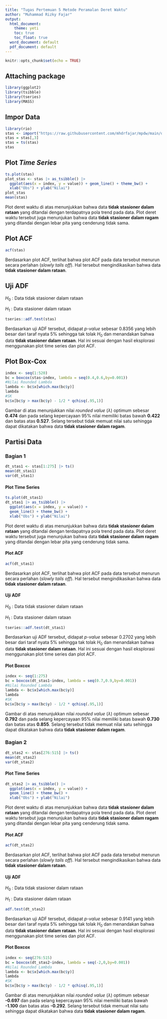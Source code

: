 ```yaml
---
title: "Tugas Pertemuan 5 Metode Peramalan Deret Waktu"
author: "Muhammad Rizky Fajar"
output:
  html_document:
    theme: yeti
    toc: true
    toc_float: true
  word_document: default
  pdf_document: default
---
```


```r
knitr::opts_chunk$set(echo = TRUE)
```

## Attaching package
```r
library(ggplot2)
library(tsibble)
library(tseries)
library(MASS)
```

## Impor Data

```r
library(rio)
stas <- import("https://raw.githubusercontent.com/mhdrfajar/mpdw/main/data/saham_meta.csv")
stas = stas[,3]
stas = ts(stas)
stas
```

## Plot *Time Series*

```r
ts.plot(stas)
plot_stas <- stas |> as_tsibble() |> 
  ggplot(aes(x = index, y = value)) + geom_line() + theme_bw() +
  xlab("Obs") + ylab("Nilai")
plot_stas
mean(stas)
```

Plot deret waktu di atas menunjukkan bahwa data **tidak stasioner dalam rataan** yang ditandai dengan terdapatnya pola trend pada data. Plot deret waktu tersebut juga menunjukan bahwa data **tidak stasioner dalam ragam** yang ditandai dengan lebar pita yang cenderung tidak sama.

## Plot ACF

```r
acf(stas)
```

Berdasarkan plot ACF, terlihat bahwa plot ACF pada data tersebut menurun secara perlahan (*slowly tails off*). Hal tersebut mengindikasikan bahwa data **tidak stasioner dalam rataan**.

## Uji ADF

$H_0$ : Data tidak stasioner dalam rataan

$H_1$ : Data stasioner dalam rataan

```r
tseries::adf.test(stas)
```

Berdasarkan uji ADF tersebut, didapat *p-value* sebesar 0.8356 yang lebih besar dari taraf nyata 5% sehingga tak tolak $H_0$ dan menandakan bahwa data **tidak stasioner dalam rataan**. Hal ini sesuai dengan hasil eksplorasi menggunakan plot time series dan plot ACF.

## Plot Box-Cox

```r
index <- seq(1:520)
bc = boxcox(stas~index, lambda = seq(0.4,0.6,by=0.001))
#Nilai Rounded Lambda
lambda <- bc$x[which.max(bc$y)]
lambda
#SK
bc$x[bc$y > max(bc$y) - 1/2 * qchisq(.95,1)]
```

Gambar di atas menunjukkan nilai *rounded value* ($\lambda$) optimum sebesar **0.474** dan pada selang kepercayaan 95% nilai memiliki batas bawah **0.422** dan batas atas **0.527**. Selang tersebut tidak memuat nilai satu sehingga dapat dikatakan bahwa data **tidak stasioner dalam ragam**.

## Partisi Data

### Bagian 1

```r
dt_stas1 <- stas[1:275] |> ts()
mean(dt_stas1)
var(dt_stas1)
```

#### Plot Time Series

```r
ts.plot(dt_stas1)
dt_stas1 |> as_tsibble() |> 
  ggplot(aes(x = index, y = value)) +
  geom_line() + theme_bw() +
  xlab("Obs") + ylab("Nilai")
```

Plot deret waktu di atas menunjukkan bahwa data **tidak stasioner dalam rataan** yang ditandai dengan terdapatnya pola trend pada data. Plot deret waktu tersebut juga menunjukan bahwa data **tidak stasioner dalam ragam** yang ditandai dengan lebar pita yang cenderung tidak sama.

#### Plot ACF

```r
acf(dt_stas1)
```

Berdasarkan plot ACF, terlihat bahwa plot ACF pada data tersebut menurun secara perlahan (*slowly tails off*). Hal tersebut mengindikasikan bahwa data **tidak stasioner dalam rataan**.

#### Uji ADF

$H_0$ : Data tidak stasioner dalam rataan

$H_1$ : Data stasioner dalam rataan

```r
tseries::adf.test(dt_stas1)
```

Berdasarkan uji ADF tersebut, didapat *p-value* sebesar 0.2702 yang lebih besar dari taraf nyata 5% sehingga tak tolak $H_0$ dan menandakan bahwa data **tidak stasioner dalam rataan**. Hal ini sesuai dengan hasil eksplorasi menggunakan plot time series dan plot ACF.

#### Plot Boxcox

```r
index <- seq(1:275)
bc = boxcox(dt_stas1~index, lambda = seq(0.7,0.9,by=0.001))
#Nilai Rounded Lambda
lambda <- bc$x[which.max(bc$y)]
lambda
#SK
bc$x[bc$y > max(bc$y) - 1/2 * qchisq(.95,1)]
```

Gambar di atas menunjukkan nilai *rounded value* ($\lambda$) optimum sebesar **0.792** dan pada selang kepercayaan 95% nilai memiliki batas bawah **0.730** dan batas atas **0.855**. Selang tersebut tidak memuat nilai satu sehingga dapat dikatakan bahwa data **tidak stasioner dalam ragam**.

### Bagian 2

```r
dt_stas2 <- stas[276:515] |> ts()
mean(dt_stas2)
var(dt_stas2)
```

#### Plot Time Series

```r
dt_stas2 |> as_tsibble() |> 
  ggplot(aes(x = index, y = value)) +
  geom_line() + theme_bw() +
  xlab("Obs") + ylab("Nilai")
```

Plot deret waktu di atas menunjukkan bahwa data **tidak stasioner dalam rataan** yang ditandai dengan terdapatnya pola trend pada data. Plot deret waktu tersebut juga menunjukan bahwa data **tidak stasioner dalam ragam** yang ditandai dengan lebar pita yang cenderung tidak sama.

#### Plot ACF

```r
acf(dt_stas2)
```

Berdasarkan plot ACF, terlihat bahwa plot ACF pada data tersebut menurun secara perlahan (*slowly tails off*). Hal tersebut mengindikasikan bahwa data **tidak stasioner dalam rataan**.

#### Uji ADF

$H_0$ : Data tidak stasioner dalam rataan

$H_1$ : Data stasioner dalam rataan

```r
adf.test(dt_stas2)
```

Berdasarkan uji ADF tersebut, didapat *p-value* sebesar 0.9141 yang lebih besar dari taraf nyata 5% sehingga tak tolak $H_0$ dan menandakan bahwa data **tidak stasioner dalam rataan**. Hal ini sesuai dengan hasil eksplorasi menggunakan plot time series dan plot ACF.

#### Plot Boxcox

```r
index <- seq(276:515)
bc = boxcox(dt_stas2~index, lambda = seq(-2,0,by=0.001))
#Nilai Rounded Lambda
lambda <- bc$x[which.max(bc$y)]
lambda
#SK
bc$x[bc$y > max(bc$y) - 1/2 * qchisq(.95,1)]
```

Gambar di atas menunjukkan nilai *rounded value* ($\lambda$) optimum sebesar **-0.697** dan pada selang kepercayaan 95% nilai memiliki batas bawah **-1.100** dan batas atas **-0.292**. Selang tersebut tidak memuat nilai satu sehingga dapat dikatakan bahwa data **tidak stasioner dalam ragam**.
